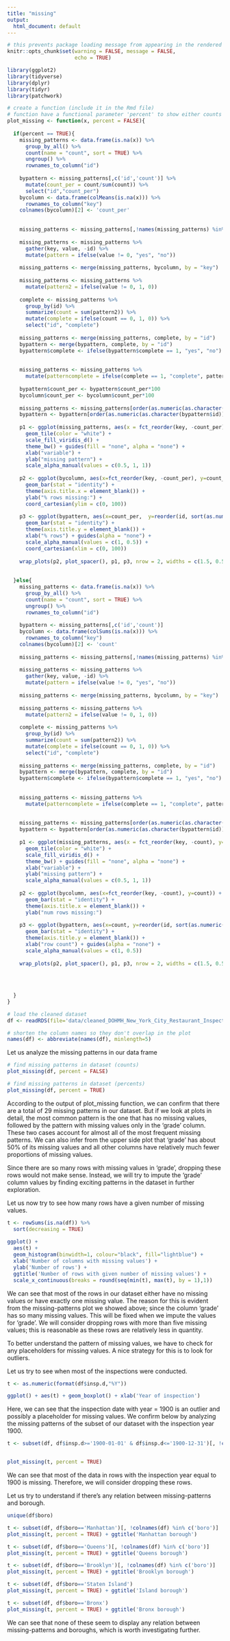 ```yaml
---
title: "missing"
output:
  html_document: default
---
```


```r
# this prevents package loading message from appearing in the rendered version of your problem set
knitr::opts_chunk$set(warning = FALSE, message = FALSE,
                      echo = TRUE)
```

```r
library(ggplot2)
library(tidyverse)
library(dplyr)
library(tidyr)
library(patchwork)
```


```r
# create a function (include it in the Rmd file)
# function have a functional parameter 'percent' to show either counts or percent (default : FALSE)
plot_missing <- function(x, percent = FALSE){
  
  if(percent == TRUE){
    missing_patterns <- data.frame(is.na(x)) %>%
      group_by_all() %>%
      count(name = "count", sort = TRUE) %>%
      ungroup() %>% 
      rownames_to_column("id")
    
    bypattern <- missing_patterns[,c('id','count')] %>% 
      mutate(count_per = count/sum(count)) %>% 
      select("id","count_per")
    bycolumn <- data.frame(colMeans(is.na(x))) %>% 
      rownames_to_column("key")
    colnames(bycolumn)[2] <- 'count_per'
    
    
    missing_patterns <- missing_patterns[,!names(missing_patterns) %in% c('count')] 
    
    missing_patterns <- missing_patterns %>% 
      gather(key, value, -id) %>% 
      mutate(pattern = ifelse(value != 0, "yes", "no"))
    
    missing_patterns <- merge(missing_patterns, bycolumn, by = "key")
    
    missing_patterns <- missing_patterns %>% 
      mutate(pattern2 = ifelse(value != 0, 1, 0))
    
    complete <- missing_patterns %>% 
      group_by(id) %>% 
      summarize(count = sum(pattern2)) %>% 
      mutate(complete = ifelse(count == 0, 1, 0)) %>% 
      select("id", "complete")
    
    missing_patterns <- merge(missing_patterns, complete, by = "id")
    bypattern <- merge(bypattern, complete, by = "id")
    bypattern$complete <- ifelse(bypattern$complete == 1, "yes", "no")
    
    
    missing_patterns <- missing_patterns %>% 
      mutate(patterncomplete = ifelse(complete == 1, "complete", pattern))
    
    bypattern$count_per <- bypattern$count_per*100
    bycolumn$count_per <- bycolumn$count_per*100
    
    missing_patterns <- missing_patterns[order(as.numeric(as.character(missing_patterns$id))),]
    bypattern <- bypattern[order(as.numeric(as.character(bypattern$id))),]
    
    p1 <- ggplot(missing_patterns, aes(x = fct_reorder(key, -count_per),  y=reorder(id, sort(as.numeric(id), decreasing = TRUE)), fill = pattern, alpha = patterncomplete)) +
      geom_tile(color = "white") +
      scale_fill_viridis_d() + 
      theme_bw() + guides(fill = "none", alpha = "none") +
      xlab("variable") +
      ylab("missing pattern") +
      scale_alpha_manual(values = c(0.5, 1, 1))
    
    p2 <- ggplot(bycolumn, aes(x=fct_reorder(key, -count_per), y=count_per)) + 
      geom_bar(stat = "identity") +
      theme(axis.title.x = element_blank()) +
      ylab("% rows missing:") +
      coord_cartesian(ylim = c(0, 100)) 
    
    p3 <- ggplot(bypattern, aes(x=count_per,  y=reorder(id, sort(as.numeric(id), decreasing = TRUE)), alpha = complete)) + 
      geom_bar(stat = "identity") +
      theme(axis.title.y = element_blank()) +
      xlab("% rows") + guides(alpha = "none") +
      scale_alpha_manual(values = c(1, 0.5)) +
      coord_cartesian(xlim = c(0, 100)) 
    
    wrap_plots(p2, plot_spacer(), p1, p3, nrow = 2, widths = c(1.5, 0.5), heights = c(0.5, 1.5)) 
    
    
  }else{
    missing_patterns <- data.frame(is.na(x)) %>%
      group_by_all() %>%
      count(name = "count", sort = TRUE) %>%
      ungroup() %>% 
      rownames_to_column("id")
    
    bypattern <- missing_patterns[,c('id','count')] 
    bycolumn <- data.frame(colSums(is.na(x))) %>% 
      rownames_to_column("key")
    colnames(bycolumn)[2] <- 'count'
    
    missing_patterns <- missing_patterns[,!names(missing_patterns) %in% c('count')] 
    
    missing_patterns <- missing_patterns %>% 
      gather(key, value, -id) %>% 
      mutate(pattern = ifelse(value != 0, "yes", "no"))
    
    missing_patterns <- merge(missing_patterns, bycolumn, by = "key")
    
    missing_patterns <- missing_patterns %>% 
      mutate(pattern2 = ifelse(value != 0, 1, 0))
    
    complete <- missing_patterns %>% 
      group_by(id) %>% 
      summarize(count = sum(pattern2)) %>% 
      mutate(complete = ifelse(count == 0, 1, 0)) %>% 
      select("id", "complete")
    
    missing_patterns <- merge(missing_patterns, complete, by = "id")
    bypattern <- merge(bypattern, complete, by = "id")
    bypattern$complete <- ifelse(bypattern$complete == 1, "yes", "no")
    
    
    missing_patterns <- missing_patterns %>% 
      mutate(patterncomplete = ifelse(complete == 1, "complete", pattern))
    
    
    missing_patterns <- missing_patterns[order(as.numeric(as.character(missing_patterns$id))),]
    bypattern <- bypattern[order(as.numeric(as.character(bypattern$id))),]
    
    p1 <- ggplot(missing_patterns, aes(x = fct_reorder(key, -count), y=reorder(id, sort(as.numeric(id), decreasing = TRUE)), fill = pattern, alpha = patterncomplete)) +
      geom_tile(color = "white") +
      scale_fill_viridis_d() + 
      theme_bw() + guides(fill = "none", alpha = "none") +
      xlab("variable") +
      ylab("missing pattern") +
      scale_alpha_manual(values = c(0.5, 1, 1))
    
    p2 <- ggplot(bycolumn, aes(x=fct_reorder(key, -count), y=count)) + 
      geom_bar(stat = "identity") +
      theme(axis.title.x = element_blank()) +
      ylab("num rows missing:")
    
    p3 <- ggplot(bypattern, aes(x=count, y=reorder(id, sort(as.numeric(id), decreasing = TRUE)), alpha = complete)) + 
      geom_bar(stat = "identity") +
      theme(axis.title.y = element_blank()) +
      xlab("row count") + guides(alpha = "none") +
      scale_alpha_manual(values = c(1, 0.5))
    
    wrap_plots(p2, plot_spacer(), p1, p3, nrow = 2, widths = c(1.5, 0.5), heights = c(0.5, 1.5)) 
    
    
    
    
  }
}

```

```r
# load the cleaned dataset
df <- readRDS(file='data/cleaned_DOHMH_New_York_City_Restaurant_Inspection_Results.Rda')

# shorten the column names so they don't overlap in the plot
names(df) <- abbreviate(names(df), minlength=5)
```


Let us analyze the missing patterns in our data frame

```r
# find missing patterns in dataset (counts)
plot_missing(df, percent = FALSE)

# find missing patterns in dataset (percents)
plot_missing(df, percent = TRUE)
```


According to the output of plot_missing function, we can confirm that there are a total of 29 missing patterns in our dataset. But if we look at plots in detail, the most common pattern is the one that has no missing values, followed by the pattern with missing values only in the 'grade' column. These two cases account for almost all of the most frequent missing patterns. We can also infer from the upper side plot that 'grade' has about 50% of its missing values and all other columns have relatively much fewer proportions of missing values.

Since there are so many rows with missing values in 'grade', dropping these rows would not make sense. Instead, we will try to impute the 'grade' column values by finding exciting patterns in the dataset in further exploration. 


Let us now try to see how many rows have a given number of missing values.
```r
t <- rowSums(is.na(df)) %>%
  sort(decreasing = TRUE) 
  
ggplot() + 
  aes(t) + 
  geom_histogram(binwidth=1, colour="black", fill="lightblue") +
  xlab('Number of columns with missing values') +
  ylab('Number of rows') +
  ggtitle('Number of rows with given number of missing values') +
  scale_x_continuous(breaks = round(seq(min(t), max(t), by = 1),1)) 
```

We can see that most of the rows in our dataset either have no missing values or have exactly one missing value. The reason for this is evident from the missing-patterns plot we showed above; since the column 'grade' has so many missing values. This will be fixed when we impute the values for 'grade'. We will consider dropping rows with more than five missing values; this is reasonable as these rows are relatively less in quantity.


To better understand the pattern of missing values, we have to check for any placeholders for missing values. A nice strategy for this is to look for outliers.

Let us try to see when most of the inspections were conducted.

```r
t <- as.numeric(format(df$insp.d,"%Y"))

ggplot() + aes(t) + geom_boxplot() + xlab('Year of inspection')
```


Here, we can see that the inspection date with year = 1900 is an outlier and possibly a placeholder for missing values. We confirm below by analyzing the missing patterns of the subset of our dataset with the inspection year 1900.

```r
t <- subset(df, df$insp.d>='1900-01-01' & df$insp.d<='1900-12-31')[, !colnames(df) %in% c('insp.d')]


plot_missing(t, percent = TRUE)
```

We can see that most of the data in rows with the inspection year equal to 1900 is missing. Therefore, we will consider dropping these rows.

Let us try to understand if there's any relation between missing-patterns and borough.

```r
unique(df$boro)
```

```r
t <- subset(df, df$boro=='Manhattan')[, !colnames(df) %in% c('boro')]
plot_missing(t, percent = TRUE) + ggtitle('Manhattan borough')
```


```r
t <- subset(df, df$boro=='Queens')[, !colnames(df) %in% c('boro')]
plot_missing(t, percent = TRUE) + ggtitle('Queens borough')
```

```r
t <- subset(df, df$boro=='Brooklyn')[, !colnames(df) %in% c('boro')]
plot_missing(t, percent = TRUE) + ggtitle('Brooklyn borough')
```

```r
t <- subset(df, df$boro=='Staten Island')
plot_missing(t, percent = TRUE) + ggtitle('Island borough')
```

```r
t <- subset(df, df$boro=='Bronx')
plot_missing(t, percent = TRUE) + ggtitle('Bronx borough')
```

We can see that none of these seem to display any relation between missing-patterns and boroughs, which is worth investigating further.







